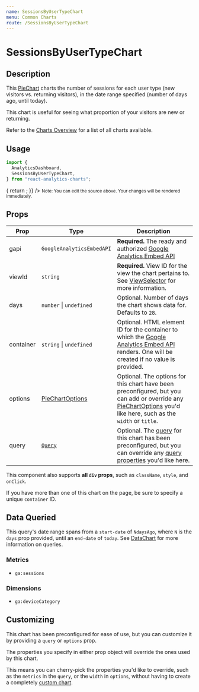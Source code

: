 ```yaml
---
name: SessionsByUserTypeChart
menu: Common Charts
route: /SessionsByUserTypeChart
---
```



<h1>SessionsByUserTypeChart</h1>

## Description

This [PieChart](/PieChart) charts the number of sessions for each user type (new visitors vs. returning visitors), in the date range specified (number of days ago, until today).

This chart is useful for seeing what proportion of your visitors are new or returning.

Refer to the [Charts Overview](/charts) for a list of all charts available.

## Usage

```jsx
import {
  AnalyticsDashboard,
  SessionsByUserTypeChart,
} from "react-analytics-charts";
```

<Playground>
  <AnalyticsDashboard
    authOptions={{ clientId }}
    renderCharts={(gapi, viewId) => {
      return <SessionsByUserTypeChart gapi={gapi} viewId={viewId} days={28} />;
    }}
  />
</Playground>

<small>
  Note: You can edit the source above. Your changes will be rendered
  immediately.
</small>

## Props

| Prop      | Type                                       | Description                                                                                                                                                                                         |
| --------- | ------------------------------------------ | --------------------------------------------------------------------------------------------------------------------------------------------------------------------------------------------------- |
| gapi      | `GoogleAnalyticsEmbedAPI`                  | **Required.** The ready and authorized [Google Analytics Embed API](https://justinmahar.github.io/react-use-analytics-api/)                                                                         |
| viewId    | `string`                                   | **Required.** View ID for the view the chart pertains to. See [ViewSelector](/ViewSelector) for more information.                                                                                   |
| days      | `number` &#124; `undefined`                | Optional. Number of days the chart shows data for. Defaults to `28`.                                                                                                                                |
| container | `string` &#124; `undefined`                | Optional. HTML element ID for the container to which the [Google Analytics Embed API](https://justinmahar.github.io/react-use-analytics-api/) renders. One will be created if no value is provided. |
| options   | [PieChartOptions](/PieChart#chart-options) | Optional. The options for this chart have been preconfigured, but you can add or override any [PieChartOptions](/PieChart#chart-options) you'd like here, such as the `width` or `title`.           |
| query     | [`Query`](/DataChart#query-prop)           | Optional. The [query](/DataChart#query-prop) for this chart has been preconfigured, but you can override any [query properties](/DataChart#query-prop) you'd like here.                             |

This component also supports **all `div` props**, such as `className`, `style`, and `onClick`.

If you have more than one of this chart on the page, be sure to specify a unique `container` ID.

## Data Queried

This query's date range spans from a `start-date` of `NdaysAgo`, where `N` is the `days` prop provided, until an `end-date` of `today`. See [DataChart](/DataChart) for more information on queries.

### Metrics

- `ga:sessions`

### Dimensions

- `ga:deviceCategory`

## Customizing

This chart has been preconfigured for ease of use, but you can customize it by providing a `query` or `options` prop.

The properties you specify in either prop object will override the ones used by this chart.

This means you can cherry-pick the properties you'd like to override, such as the `metrics` in the `query`, or the `width` in `options`, without having to create a completely [custom chart](/charts#custom-charts).
